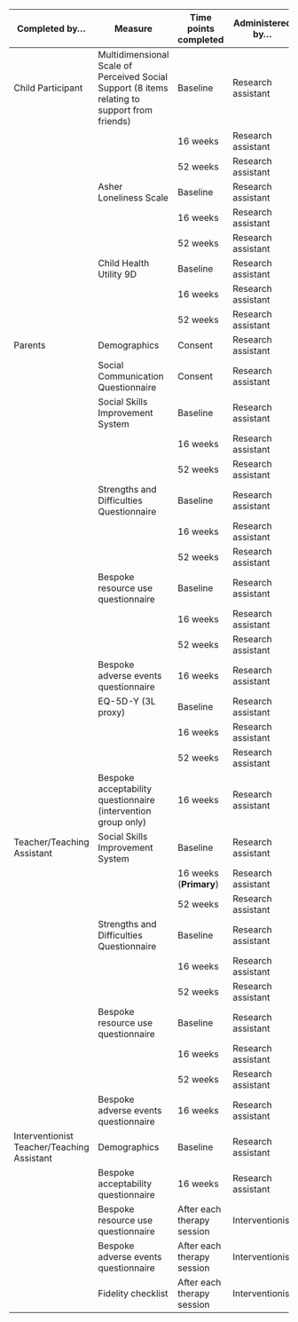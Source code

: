 | Completed by...  | Measure                | Time points completed | Administered by... |
|------------------|------------------------|-----------------------|--------------------|
| Child Participant | Multidimensional Scale of Perceived Social Support (8 items relating to support from friends) | Baseline | Research assistant |
|                  |                        | 16 weeks              | Research assistant |
|                  |                        | 52 weeks              | Research assistant |
|                  | Asher Loneliness Scale | Baseline              | Research assistant |
|                  |                        | 16 weeks              | Research assistant |
|                  |                        | 52 weeks              | Research assistant |
|                  | Child Health Utility 9D| Baseline              | Research assistant |
|                  |                        | 16 weeks              | Research assistant |
|                  |                        | 52 weeks              | Research assistant |
| Parents          | Demographics           | Consent               | Research assistant |
|                  | Social Communication Questionnaire | Consent   | Research assistant |
|                  | Social Skills Improvement System   | Baseline  | Research assistant |
|                  |                        | 16 weeks              | Research assistant |
|                  |                        | 52 weeks              | Research assistant |
|                  | Strengths and Difficulties Questionnaire | Baseline | Research assistant |
|                  |                        | 16 weeks              | Research assistant |
|                  |                        | 52 weeks              | Research assistant |
|                  | Bespoke resource use questionnaire | Baseline  | Research assistant |
|                  |                        | 16 weeks              | Research assistant |
|                  |                        | 52 weeks              | Research assistant |
|                  | Bespoke adverse events questionnaire | 16 weeks| Research assistant |
|                  | EQ-5D-Y  (3L proxy)    | Baseline              | Research assistant |
|                  |                        | 16 weeks              | Research assistant |
|                  |                        | 52 weeks              | Research assistant |
|                  | Bespoke acceptability questionnaire (intervention group only) | 16 weeks | Research assistant |
| Teacher/Teaching Assistant | Social Skills Improvement System | Baseline | Research assistant |
|                  |                        | 16 weeks (**Primary**)| Research assistant |
|                  |                        | 52 weeks              | Research assistant |
|                  | Strengths and Difficulties Questionnaire | Baseline | Research assistant |
|                  |                        | 16 weeks              | Research assistant |
|                  |                        | 52 weeks              | Research assistant |
|                  | Bespoke resource use questionnaire | Baseline  | Research assistant |
|                  |                        | 16 weeks              | Research assistant |
|                  |                        | 52 weeks              | Research assistant |
|                  | Bespoke adverse events questionnaire | 16 weeks| Research assistant |
| Interventionist Teacher/Teaching Assistant | Demographics | Baseline | Research assistant |
|                  | Bespoke acceptability questionnaire  | 16 weeks | Research assistant |
|                  | Bespoke resource use questionnaire   | After each therapy session | Interventionist |
|                  | Bespoke adverse events questionnaire | After each therapy session | Interventionist |
|                  | Fidelity checklist                   | After each therapy session | Interventionist |
